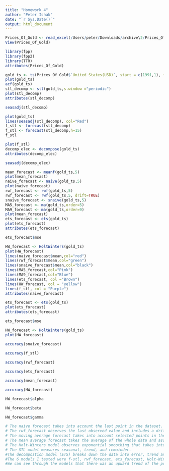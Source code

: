 ```yaml
---
title: "Homework 4"
author: "Peter Ishak"
date: "`r Sys.Date()`"
output: html_document
---
```


```r
Prices_Of_Gold <- read_excel(/Users/peter/Downloads/archive\2/Prices_Of_Gold.xlsx)
View(Prices_Of_Gold)  

library(fpp)
library(fpp2)
library(TTR)
attributes(Prices_Of_Gold)

gold_ts <- ts(Prices_Of_Gold$`United States(USD)`, start = c(1991,1), frequency = 12)
plot(gold_ts)
acf(gold_ts)
stl_decomp <- stl(gold_ts,s.window ="periodic")
plot(stl_decomp)
attributes(stl_decomp)

seasadj(stl_decomp)

plot(gold_ts)
lines(seasadj(stl_decomp), col="Red")
f_stl <- forecast(stl_decomp)
f_stl <- forecast(stl_decomp,h=15)
f_stl

plot(f_stl)
decomp_elec <- decompose(gold_ts)
attributes(decomp_elec)

seasadj(decomp_elec)

mean_forecast <- meanf(gold_ts,5)
plot(mean_forecast)
naive_forecast <- naive(gold_ts,5)
plot(naive_forecast)
rwf_forecast <- rwf(gold_ts,5)
rwf_forecast <- rwf(gold_ts,5, drift=TRUE)
snaive_forecast <- snaive(gold_ts,5)
MA5_forecast <- ma(gold_ts,order=5)
MA9_forecast <- ma(gold_ts,order=9)
plot(mean_forecast)
ets_forecast <- ets(gold_ts)
plot(ets_forecast)
attributes(ets_forecast)

ets_forecast$mse

HW_forecast <- HoltWinters(gold_ts)
plot(HW_forecast)
lines(naive_forecast$mean,col="red")
lines(rwf_forecast$mean,col="green")
lines(snaive_forecast$mean,col="black")
lines(MA5_forecast,col="Pink")
lines(MA9_forecast,col="Blue")
lines(ets_forecast, col ="Brown")
lines(HW_forecast, col = "yellow")
lines(f_stl, col = "Purple")
attributes(naive_forecast)

ets_forecast <- ets(gold_ts)
plot(ets_forecast)
attributes(ets_forecast)

ets_forecast$mse

HW_forecast <- HoltWinters(gold_ts)
plot(HW_forecast)

accuracy(snaive_forecast) 

accuracy(f_stl)
 
accuracy(rwf_forecast)

accuracy(ets_forecast)

accuracy(mean_forecast)

accuracy(HW_forecast)

HW_forecast$alpha

HW_forecast$beta

HW_forecast$gamma

# The naive forecast takes into account the last point in the dataset. It assumes that the price if gold will close to the 2021 prices. 
# The rwf_forecast observes the last observed value and includes a drift. This model is very good for unpredictable data like the price of gold each year.
# The moving average forecast takes into account selected points in the dataset that smooths past data. I used the past 5 and 9 data observations.
# The mean average forecast takes the average of the whole data and assumes that the future will be similar to the historical average.
# The Holt-Winters model observes exponential smoothing that takes into account level, trend and seasonality. The Alpha is .8365, which means the model puts more weight on recent data and adjusts forecasts quickly. The beta is .0084, which means that the trend is updated very slowly, and the trend is fairly stable. The gamma is .4409 which means that the model moderately updates the seasonality pattern over time and that there is less seasonality.
# The STL model measures seasonal, trend, and remainder. 
#The decompostion model (ETS) breaks down the data into error, trend and seasonality.
#The 6 models I tested were f-stl, rwf_forecast, ets_forecast, Holt-Winters,Naiive forecast, and mean_forecast. The best model would the ETS model because it has the lowest MAPE which is best for accuracy and the lowest MASE which shows more stable and reliable data. The best model for the least autocorrelation would be f_stl model because it has an ACF1 of (-.00006) which is the closest to zero.
#We can see through the models that there was an upward trend of the prices of gold until 2010, the prices dropped and then picked up again in 2020. From looking at the seasonality graph, we can see nonconsistent seasonal patterns which means that there is little seasonality. The ACF model shows a constent decress which shows that there is not a strong seasonality and that the past values have strong influence on future values.  The forcast predicts that prices of gold would pick up a little and rise. We can also notice that 2015 to 2020 that there was some noise or residual. The price of gold dipped down those years and picked up in 2021. 
```

